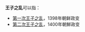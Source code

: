 '''王子之乱'''可以指：

*[[第一次王子之乱|第一次王子之乱]]，1398年朝鲜政变
*[[第二次王子之乱|第二次王子之乱]]，1400年朝鮮政变

{{Disambiguation|Cat=四字亚洲事件消歧义}}